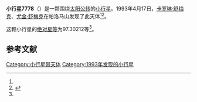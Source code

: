{{Infobox planet
| bgcolour = #FFFFC0
| name = 7778 Markrobinson
| symbol = 
| image = 
| caption = 
| discovery = yes
| discovery_ref = 
| discoverer = [[卡罗琳·舒梅克|卡罗琳·舒梅克]]、[[尤金·舒梅克|尤金·舒梅克]]
| discovery_site = [[帕洛马山|帕洛马山]] 
| discovered = 1993年4月17日
| designations = yes
| mp_name = 
| named_after = 
| alt_names = 1993 HK1/ 1979 YT3 / 1982 KG / 1990 UO11 / 1990 VB2
| mp_category = [[越火小行星|越火小行星]]
| orbit_ref = <ref name="a">[http://ssd.jpl.nasa.gov/sbdb.cgi?sstr=7778 7778 Markrobinson] {{Wayback|url=http://ssd.jpl.nasa.gov/sbdb.cgi?sstr=7778 |date=20201124025446 }}，小行星數據庫瀏覽器（JPL Small-Body Database Browser）－[[美国国家航空航天局|美国国家航空航天局]]喷气推进实验室</ref>
| epoch = 2456400.5 (2013年4月18日更新)
| aphelion = {{convert|3.1659774|AU|km|3|abbr=on|lk=out}}
| perihelion = {{convert|1.6045694|AU|km|3|abbr=on}}
| semimajor = {{convert|2.3852734|AU|km|3|abbr=on}}
| eccentricity = 0.3273017
| period = 1345.568086 [[日|日]]<br />3.68[[儒略年|儒略年]]
| avg_speed = 
| inclination = 19.55854
| asc_node = 224.63094
| mean_anomaly = 
| arg_peri = 97.30212
| satellites = 
| physical_characteristics = yes
| dimensions = 
| mass = 
| density = 
| surface_grav = 
| escape_velocity = 
| sidereal_day = 
| axial_tilt = 
| pole_ecliptic_lat = 
| pole_ecliptic_lon = 
| albedo = 
| temperatures= 
| temp_name1 = 
| mean_temp_1 = 
| max_temp_1 = 
| temp_name2 = 
| max_temp_2 = 
| spectral_type = 
| abs_magnitude = 97.30212
}}

'''小行星7778'''（{{lang-en|7778 Markrobinson}}）是一颗围绕[[太阳|太阳]][[公转|公转]]的[[小行星|小行星]]。1993年4月17日，[[卡罗琳·舒梅克|卡罗琳·舒梅克]]、[[尤金·舒梅克|尤金·舒梅克]]在帕洛马山发现了此天体<ref name="a" /><ref>{{cite news|title=小行星列表|url=http://cfa-www.harvard.edu/iau/lists/NumberedMPs.txt|accessdate=2013-07-08|newspaper=哈佛大学|archive-date=2008-05-17|archive-url=https://web.archive.org/web/20080517010638/http://cfa-www.harvard.edu/iau/lists/NumberedMPs.txt|dead-url=no}}</ref>。

这颗小行星的[[绝对星等|绝对星等]]为97.30212等<ref name="a" />。

==参考文献==
{{reflist}}
{{Minor Planet Number|[[小行星7777|小行星7777]]|[[小行星7779|小行星7779]]}}

{{小天体}}

[[Category:小行星带天体|Category:小行星带天体]]
[[Category:1993年发现的小行星|Category:1993年发现的小行星]]

{{asteroid-stub}}